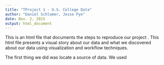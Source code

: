 ```yaml
---
title: "TProject 1 - U.S. College Data"
author: "Daniel Schlomer, Jesse Pye"
date: Nov. 2, 2015
output: html_document
---
```


This is an html file that documents the steps to reproduce our project . This html file presents a visual story about our data and what we discovered about our data using visualization and workflow techniques.

The first thing we did was locate a source of data. We used
